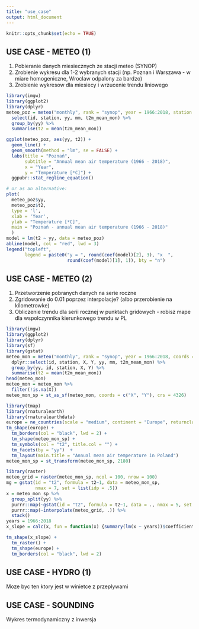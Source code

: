 ```yaml
---
title: "use_case"
output: html_document
---
```


```r
knitr::opts_chunk$set(echo = TRUE)
```

## USE CASE - METEO (1)

1. Pobieranie danych miesiecznych ze stacji meteo (SYNOP)
1. Zrobienie wykresu dla 1-2 wybranych stacji (np. Poznan i Warszawa - w miare homogeniczne, Wroclaw odpalony za bardzo)
1. Zrobienie wykresow dla miesiecy i wrzucenie trendu liniowego

```r
library(imgw)
library(ggplot2)
library(dplyr)
meteo_poz = meteo("monthly", rank = "synop", year = 1966:2018, station = "POZNAŃ") %>% 
  select(id, station, yy, mm, t2m_mean_mon) %>% 
  group_by(yy) %>%
  summarise(t2 = mean(t2m_mean_mon))

ggplot(meteo_poz, aes(yy, t2)) +
  geom_line() + 
  geom_smooth(method = "lm", se = FALSE) +
  labs(title = "Poznań", 
       subtitle = "Annual mean air temperature (1966 - 2018)",
       x = "Year",
       y = "Temperature [*C]") +
  ggpubr::stat_regline_equation()

# or as an alternative:
plot(
  meteo_poz$yy,
  meteo_poz$t2,
  type = 'l',
  xlab = 'Year',
  ylab = "Temperature [*C]",
  main = "Poznań - annual mean air temperature (1966 - 2018)"
  )
model = lm(t2 ~ yy, data = meteo_poz)
abline(model, col = "red", lwd = 3)
legend("topleft",
       legend = paste0("y = ", round(coef(model)[2], 3), "x  ",
                       round(coef(model)[1], 1)), bty = "n")
```

## USE CASE - METEO (2)

1. Przetworzenie pobranych danych na serie roczne
1. Zgridowanie do 0.01 poprzez interpolacje? (albo przerobienie na kilometrowke)
1. Obliczenie trendu dla serii rocznej w punktach gridowych - robisz mape dla wspolczynnika kierunkowego trendu w PL

```r
library(imgw)
library(ggplot2)
library(dplyr)
library(sf)
library(gstat)
meteo_mon = meteo("monthly", rank = "synop", year = 1966:2018, coords = TRUE) %>%
  dplyr::select(id, station, X, Y, yy, mm, t2m_mean_mon) %>%
  group_by(yy, id, station, X, Y) %>%
  summarise(t2 = mean(t2m_mean_mon))
head(meteo_mon)
meteo_mon = meteo_mon %>%
  filter(!is.na(X))
meteo_mon_sp = st_as_sf(meteo_mon, coords = c("X", "Y"), crs = 4326)

library(tmap)
library(rnaturalearth)
library(rnaturalearthdata)
europe = ne_countries(scale = "medium", continent = "Europe", returnclass = "sf")
tm_shape(europe) +
  tm_borders(col = "black", lwd = 2) +
  tm_shape(meteo_mon_sp) +
  tm_symbols(col = "t2", title.col = "") +
  tm_facets(by = "yy")  +
  tm_layout(main.title = "Annual mean air temperature in Poland")
meteo_mon_sp = st_transform(meteo_mon_sp, 2180)

library(raster)
meteo_grid = raster(meteo_mon_sp, ncol = 100, nrow = 100)
mg = gstat(id = "t2", formula = t2~1, data = meteo_mon_sp,
           nmax = 7, set = list(idp = .5))
x = meteo_mon_sp %>%
  group_split(yy) %>%
  purrr::map(~gstat(id = "t2", formula = t2~1, data = ., nmax = 5, set = list(idp = .5))) %>%
  purrr::map(~interpolate(meteo_grid, .)) %>%
  stack()
years = 1966:2018
x_slope = calc(x, fun = function(x) {summary(lm(x ~ years))$coefficients[2]})

tm_shape(x_slope) +
  tm_raster() +
  tm_shape(europe) +
  tm_borders(col = "black", lwd = 2)
```


## USE CASE - HYDRO (1)
Moze byc ten ktory jest w winietce z przeplywami

## USE CASE - SOUNDING
Wykres termodynamiczny z inwersja

